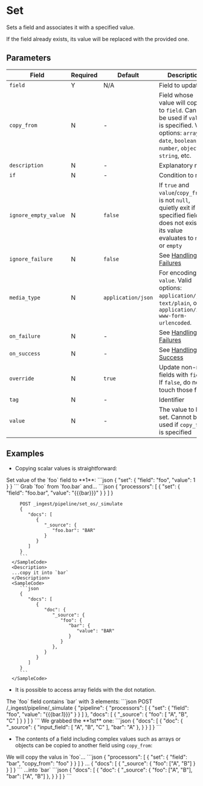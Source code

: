 # Set

<Synopsis>
Sets a field and associates it with a specified value.
</Synopsis>

If the field already exists, its value will be replaced with the provided one.

## Parameters

|Field|Required|Default|Description|
|---|---|---|---|
|`field`|Y|N/A|Field to update|
|`copy_from`|N|-|Field whose value will copied to `field`. Cannot be used if `value` is specified. Valid options: `array`, `date`, `boolean`, `number`, `object`, `string`, etc.|
|`description`|N|-|Explanatory note|
|`if`|N|-|Condition to run|
|`ignore_empty_value`|N|`false`|If `true` and `value`/`copy_from` is not `null`, quietly exit if specified field does not exist or its value evaluates to `null` or `empty`|
|`ignore_failure`|N|`false`|See [Handling Failures](../handling-failures.mdx)|
|`media_type`|N|`application/json`|For encoding `value`. Valid options: `application/json`, `text/plain`, or `application/x-www-form-urlencoded`.|
|`on_failure`|N|-|See [Handling Failures](../handling-failures.mdx)|
|`on_success`|N|-|See [Handling Success](../handling-success.mdx)|
|`override`|N|`true`|Update non-null fields with `field`. If `false`, do not touch those fields|
|`tag`|N|-|Identifier|
|`value`|N|-|The value to be set. Cannot be used if `copy_from` is specified|

## Examples

* Copying scalar values is straightforward:

<Example>
      <Description>
         Set value of the `foo` field to **1**:
      </Description>
      <SampleCode>
         ```json
         {
            "set": {
               "field": "foo",
               "value": 1
            }
         }
         ```
      </SampleCode>
</Example>

<Example>
      <Description>
         Grab `foo` from `foo.bar` and...
      </Description>
      <SampleCode>
         ```json
         {
            "processors": [
               {
                  "set": {
                     "field": "foo.bar",
                     "value": "{{{bar}}}"
                  }
               }
            ]
         }

         POST _ingest/pipeline/set_os/_simulate
         {
            "docs": [
               {
                  "_source": {
                     "foo.bar": "BAR"
                  }
               }
            ]
         }
         ```
      </SampleCode>
      <Description>
      ...copy it into `bar`
      </Description>
      <SampleCode>
         ```json
         {
            "docs": [
               {
                  "doc": {
                     "_source": {
                        "foo": {
                           "bar": {
                              "value": "BAR"
                           }
                        }
                     },
                  }
               }
            ]
         }
         ```
      </SampleCode>
</Example>

* It is possible to access array fields with the dot notation.

<Example>
   <Description>
      The `foo` field contains `bar` with 3 elements:
   </Description>
   <SampleCode>
      ```json
      POST /_ingest/pipeline/_simulate
      {
         "pipeline": {
            "processors": [
               {
                  "set": {
                     "field": "foo",
                     "value": "{{{bar.1}}}"
                  }
               }
            ]
         },
         "docs": [
            {
               "_source": {
                  "foo": [
                     "A",
                     "B",
                     "C"
                  ]
               }
            }
         ]
      }
      ```
   </SampleCode>
   <Description>
      We grabbed the **1st** one:
   </Description>
   <SampleCode>
      ```json
      {
         "docs": [
            {
               "doc": {
                  "_source": {
                     "input_field": [
                        "A",
                        "B",
                        "C"
                     ],
                     "bar": "A"
                  },
               }
            }
         ]
      }
      ```
   </SampleCode>
</Example>

* The contents of a field including complex values such as arrays or objects can be copied to another field using `copy_from`:

<Example>
   <Description>
      We will copy the valus in `foo`...
   </Description>
   <SampleCode>
      ```json
      {
         "processors": [
            {
               "set": {
                  "field": "bar",
                  "copy_from": "foo"
               }
            }
         ]
      }
      ...
      {
         "docs": [
            {
               "_source": {
                  "foo": ["A", "B"]
               }
            }
         ]
      }
      ```
   </SampleCode>
   <Description>
      ...into `bar`
   </Description>
   <SampleCode>
      ```json
      {
         "docs": [
            {
               "doc": {
                  "_source": {
                     "foo": ["A", "B"],
                     "bar": ["A", "B"]
                  },
               }
            }
         ]
      }
      ```
   </SampleCode>
</Example>
